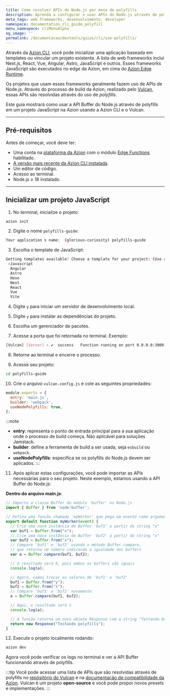 ```yaml
---
title: Como resolver APIs do Node.js por meio de polyfills
description: Aprenda a configurar e usar APIs do Node.js através de polyfills.
meta_tags: web frameworks, desenvolvimento, developer
namespace: documentation_cli_guide_polyfill
menu_namespace: cliMenuAlpha
og_image: ''
permalink: /documentacao/devtools/guias/cli/use-polyfills/
---
```


Através da [Azion CLI](/pt-br/documentacao/produtos/azion-cli/visao-geral/), você pode inicializar uma aplicação baseada em templates ou vincular um projeto existente. A lista de web frameworks inclui Next.js, React, Vue, Angular, Astro, JavaScript e outros. Esses frameworks JavaScript são executados no edge da Azion, em cima do [Azion Edge Runtime](/pt-br/documentacao/devtools/runtime/visao-geral/).

Os projetos que usam esses frameworks geralmente fazem uso de APIs de Node.js. Através do processo de build da Azion, realizado pelo [Vulcan](https://github.com/aziontech/vulcan), essas APIs são resolvidas através do uso de *polyfills*.

Este guia mostrará como usar a API Buffer do Node.js através de polyfills em um projeto JavaScript na Azion usando a Azion CLI e o Vulcan.

---

## Pré-requisitos

Antes de começar, você deve ter:

- Uma conta na [plataforma da Azion](/pt-br/documentacao/produtos/contas/criar-uma-conta/) com o módulo [Edge Functions](/pt-br/documentacao/produtos/build/edge-application/edge-functions/) habilitado.
- [A versão mais recente da Azion CLI instalada](/pt-br/documentacao/produtos/azion-cli/visao-geral/).
- Um editor de código.
- Acesso ao terminal.
- Node.js ≥ 18 instalado.

---

## Inicializar um projeto JavaScript

1. No terminal, inicialize o projeto:

```sh 
azion init
```

2. Digite o nome `polyfills-guide`:

```sh 
Your application s name:  (glorious-curiosity) polyfills-guide
```

3. Escolha o template de JavaScript: 

```sh 
Getting templates available? Choose a template for your project: (Use arrow keys)
 >Javascript
  Angular 
  Astro 
  Hexo 
  Next 
  React 
  Vue 
  Vite 
```

4. Digite `y` para iniciar um servidor de desenvolvimento local. 

5. Digite `y` para instalar as dependências do projeto.  

6. Escolha um gerenciador de pacotes.

7. Acesse a porta que foi retornada no terminal. Exemplo:

```bash 
[Vulcan] [Server] › ✔  success   Function running on port 0.0.0.0:3000, url: http://localhost:3000
``` 

8. Retorne ao terminal e encerre o processo.

9. Acesse seu projeto: 

```bash
cd polyfills-guide
```

10. Crie o arquivo `vulcan.config.js` e cole as seguintes propriedades:

```js title="polyfills-guide/vulcan.config.js"
module.exports = {
  entry: 'main.js',
  builder: 'webpack',
  useNodePolyfills: true,
};
```

:::note
- **entry**: representa o ponto de entrada principal para a sua aplicação onde o processo de build começa. Não aplicável para soluções Jamstack.
- **builder**: define a ferramenta de build a ser usada, seja `esbuild` ou `webpack`.
- **useNodePolyfills**: especifica se os polyfills do Node.js devem ser aplicados.
:::

11. Após aplicar estas configurações, você pode importar as APIs necessárias para o seu projeto. Neste exemplo, estamos usando a API Buffer do Node.js:

**Dentro do  arquivo main.js**:

```js title="polyfills-guide/main.js"
// Importe a classe Buffer do módulo 'buffer' no Node.js
import { Buffer } from 'node:buffer';

// Defina uma função chamada 'myWorker' que pega um evento como argumento
export default function myWorker(event) {
  // Crie uma nova instância de Buffer 'buf1' a partir da string "x"
  var buf1 = Buffer.from("x");
  // Crie uma nova instância de Buffer 'buf2' a partir da string "x"
  var buf2 = Buffer.from("x");
  // Compare 'buf1' e 'buf2' usando o método Buffer.compare,
  // que retorna um número indicando a igualdade dos buffers
  var a = Buffer.compare(buf1, buf2);

  // O resultado será 0, pois ambos os buffers são iguais
  console.log(a);

  // Agora, vamos trocar os valores de 'buf1' e 'buf2'
  buf1 = Buffer.from("y");
  buf2 = Buffer.from("x");
  // Compare 'buf1' e 'buf2' novamente
  a = Buffer.compare(buf1, buf2);

  // Aqui, o resultado será 1
  console.log(a);

  // A função retorna um novo objeto Response com a string "Testando buffer polyfills"
  return new Response("Testando polyfills");
}
```

12. Execute o projeto localmente rodando: 

```bash 
azion dev
```

Agora você pode verificar os logs no terminal e ver a API Buffer funcionando através de polyfills. 

:::tip
Você pode acessar uma lista de APIs que são resolvidas através de polyfills no [repósitório do Vulcan](https://github.com/aziontech/vulcan) e na [documentacão de compatibilidade da Azion](/pt-br/documentacao/produtos/devtools/azion-edge-runtime/compatibilidade/node/). Vulcan é um projeto **open-source** e você pode propor novos presets e implementações.
:::
